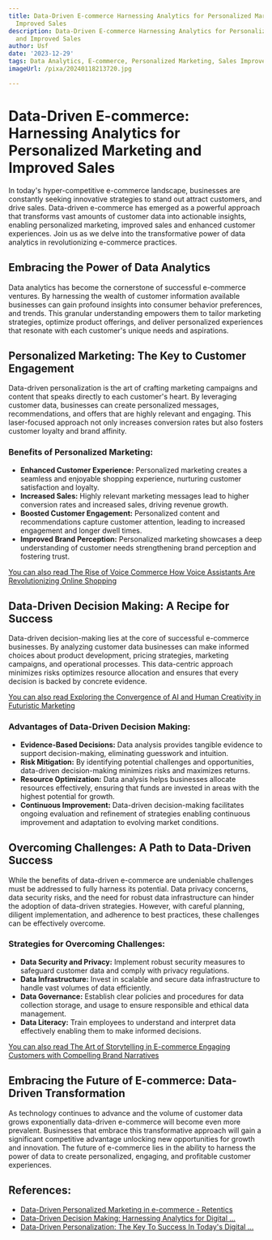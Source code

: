 ```yaml
---
title: Data-Driven E-commerce Harnessing Analytics for Personalized Marketing and
  Improved Sales
description: Data-Driven E-commerce Harnessing Analytics for Personalized Marketing
  and Improved Sales
author: Usf
date: '2023-12-29'
tags: Data Analytics, E-commerce, Personalized Marketing, Sales Improvement
imageUrl: /pixa/20240118213720.jpg

---
```

# Data-Driven E-commerce: Harnessing  Analytics for  Personalized Marketing and Improved Sales

In today's hyper-competitive e-commerce landscape, businesses are constantly seeking innovative strategies to stand out attract customers,  and drive sales.  Data-driven e-commerce  has emerged as a powerful approach that transforms vast amounts of customer  data into actionable insights, enabling personalized marketing, improved  sales and enhanced customer experiences. Join us as we delve into the transformative power  of data analytics  in revolutionizing e-commerce practices.

## Embracing the  Power of Data Analytics

Data analytics has become the cornerstone of successful e-commerce ventures. By harnessing the wealth of customer information available businesses  can gain profound insights  into consumer behavior preferences, and trends. This granular understanding empowers them to  tailor marketing strategies, optimize product offerings, and deliver personalized experiences that  resonate with each customer's unique needs and  aspirations.

## Personalized Marketing:  The  Key to Customer Engagement

Data-driven personalization is the art of crafting marketing  campaigns and content that  speaks directly  to  each customer's heart. By  leveraging customer data, businesses can create personalized messages, recommendations, and offers that are highly  relevant and engaging. This laser-focused approach not  only  increases conversion rates but also fosters customer loyalty and brand affinity.

### Benefits of Personalized Marketing:

- **Enhanced Customer Experience:** Personalized marketing creates a seamless  and enjoyable shopping experience, nurturing customer satisfaction and loyalty.
- **Increased Sales:** Highly relevant  marketing messages lead to higher conversion rates and increased sales, driving revenue growth.
- **Boosted  Customer Engagement:** Personalized content and recommendations capture customer attention,  leading to increased engagement and longer dwell times.
- **Improved Brand Perception:** Personalized marketing showcases a  deep understanding of customer needs strengthening brand perception and fostering trust.

[You can also read The Rise of Voice  Commerce How Voice  Assistants  Are Revolutionizing Online Shopping](The%20Rise%20of%20Voice%20Commerce%20How%20Voice%20Assistants%20Are%20Revolutionizing%20Online%20Shopping)


## Data-Driven Decision Making: A Recipe for Success

Data-driven decision-making lies at the core of  successful e-commerce businesses. By analyzing customer data businesses can make informed choices  about product development, pricing  strategies, marketing campaigns, and operational processes. This data-centric approach minimizes risks optimizes resource allocation and ensures that every decision is backed by  concrete  evidence.

[You can also read Exploring the Convergence of AI and Human Creativity in Futuristic Marketing](Exploring%20the%20Convergence%20of%20AI%20and%20Human%20Creativity%20in%20Futuristic%20Marketing)


### Advantages of Data-Driven Decision Making:

- **Evidence-Based  Decisions:** Data analysis provides tangible evidence to support  decision-making, eliminating guesswork and intuition.
- **Risk Mitigation:** By identifying potential challenges and opportunities, data-driven decision-making  minimizes risks and maximizes returns.
- **Resource Optimization:** Data analysis helps businesses allocate resources effectively, ensuring that funds are invested in  areas  with the highest potential for growth.
- **Continuous Improvement:** Data-driven decision-making facilitates ongoing evaluation and refinement of strategies enabling continuous improvement and adaptation to evolving market conditions.

## Overcoming Challenges:  A Path to Data-Driven Success

While the benefits of data-driven e-commerce are undeniable challenges  must be addressed to fully harness its potential. Data privacy concerns, data security  risks, and the need for robust data infrastructure can hinder the adoption  of data-driven strategies. However, with careful planning, diligent implementation,  and adherence to best practices, these challenges  can be effectively overcome.

### Strategies for Overcoming Challenges:

- **Data Security and Privacy:** Implement robust security measures to safeguard customer data and comply with privacy regulations.
- **Data Infrastructure:** Invest in scalable and secure data infrastructure to  handle vast volumes of data efficiently.
- **Data Governance:** Establish clear policies  and procedures for data collection storage, and usage to ensure responsible and ethical data management.
- **Data  Literacy:** Train employees to understand and interpret  data  effectively enabling them to make informed  decisions.

[You can also  read The Art of Storytelling in E-commerce Engaging  Customers with Compelling Brand Narratives](The%20Art%20of%20Storytelling%20in%20E-commerce%20Engaging%20Customers%20with%20Compelling%20Brand%20Narratives)


## Embracing the Future of E-commerce: Data-Driven Transformation

As technology  continues to advance and the volume of customer data grows exponentially data-driven e-commerce will  become even more prevalent. Businesses that embrace this transformative  approach will  gain a significant competitive  advantage unlocking new opportunities for growth and innovation. The future of e-commerce lies in the ability to harness the power of data to create personalized, engaging, and  profitable customer experiences.

## References:
- [Data-Driven Personalized Marketing in e-commerce - Retentics](https://www.retentics.com/company/blog/datadriven-personalized-marketing-in-ecommerce-howto-and-tools)
- [Data-Driven Decision Making: Harnessing Analytics for Digital ...](https://www.linkedin.com/pulse/data-driven-decision-making-harnessing-analytics-digital-1f)
- [Data-Driven Personalization: The Key To Success In Today's Digital ...](https://www.linkedin.com/pulse/data-driven-personalization-key-success-todays-digital-linda-fanaras)
